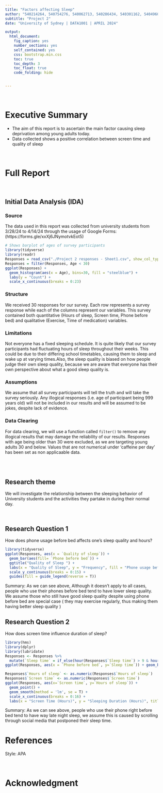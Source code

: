```yaml
---
title: "Factors affecting Sleep"
author: "540214264, 540754276, 540062713, 540286434, 540301162, 540496066"
subtitle: "Project 2"
date: "University of Sydney | DATA1001 | APRIL 2024"

output:
  html_document:
    fig_caption: yes
    number_sections: yes
    self_contained: yes
    css: bootstrap.min.css
    toc: true
    toc_depth: 3
    toc_float: true
    code_folding: hide
    

---
```


<br>

# Executive Summary

-   The aim of this report is to ascertain the main factor causing sleep deprivation among young adults today.
-   Data collected shows a positive correlation between screen time and quality of sleep 

<br>



# Full Report

<br>

## Initial Data Analysis (IDA)



### Source

The data used in this report was collected from university students from 3/28/24 to 4/14/24 through the usage of Google Forms:
<br>
(https://forms.gle/xxXj6JNymotvkEot5)

```r
# Shows barplot of ages of survey participants
library(tidyverse)
library(readr)
Responses = read_csv("./Project 2 responses - Sheet1.csv", show_col_types = FALSE)
Responses = filter(Responses, Age < 30)
ggplot(Responses) + 
  geom_histogram(aes(x = Age), bins=30, fill = "steelblue") +
  labs(y = "Count") +
  scale_x_continuous(breaks = 0:23) 

```

### Structure

We received 30 responses for our survey. Each row represents a survey response while each of the columns represent our variables. This survey contained both quantitative (Hours of sleep, Screen time, Phone before bed) and qualitative (Exercise, Time of medication) variables. 

### Limitations

Not everyone has a fixed sleeping schedule. It is quite likely that our survey participants had fluctuating hours of sleep throughout their weeks. This could be due to their differing school timetables, causing them to sleep and wake up at varying times.Also, the sleep quality is biased on how people judge their own sleep quality, because we are aware that everyone has their own perspective about what a good sleep quality is.

### Assumptions
We assume that all survey participants will tell the truth and will take the survey seriously. Any illogical responses (i.e. age of participant being 999 years old) will not be included in our results and will be assumed to be jokes, despite lack of evidence.

### Data Clearing
For data clearing, we will use a function called `filter()` to remove any illogical results that may damage the reliability of our results. Responses with age being older than 30 were excluded, as we are targeting young adults 30 and below. Values that are not numerical under 'caffeine per day' has been set as non applicaable data. 


<br>
<br>
<h2> Research theme </h2>
We will investigate the relationship between the sleeping behavior of University students and the activities they partake in during their normal day.

<br>

## Research Question 1

How does phone usage before bed affects one's sleep quality and hours?

```r
library(tidyverse)
ggplot(Responses, aes(x = `Quality of sleep`)) + 
  geom_bar(aes(fill= `Phone before bed`)) +
  ggtitle("Quality of Sleep ") +
  labs(x = "Quality of Sleep", y = "Frequency", fill = "Phone usage before bed") +
  scale_y_continuous(breaks = 0:15) +
  guides(fill = guide_legend(reverse = T))
```


Summary: As we can see above, Although it doesn't apply to all cases, people who use their phones before bed tend to have lower sleep quality. We assume those who still have good sleep quality despite using phone before bed are special case ( they may exercise regularly, thus making them having better sleep quality )

## Research Question 2

How does screen time influence duration of sleep?

```r
library(hms)
library(dplyr)
library(lubridate)
Responses <- Responses %>%
  mutate(`Sleep time` = if_else(hour(Responses$`Sleep time`) > 9 & hour(Responses$`Sleep time`) < 12, Responses$`Sleep time` + as_hms(12:00:00), Responses$`Sleep time`))
ggplot(Responses, aes(x = `Phone before bed`, y=`Sleep time`)) + geom_boxplot()
```

```r
Responses$`Hours of sleep` <- as.numeric(Responses$`Hours of sleep`)
Responses$`Screen time` <- as.numeric(Responses$`Screen time`)
ggplot(Responses, aes(x=`Screen time`, y=`Hours of sleep`)) +
  geom_point() + 
  geom_smooth(method = 'lm', se = T) +
  scale_x_continuous(breaks = 0:16) + 
  labs(x = "Screen Time (Hours)", y = "Sleeping Duration (Hours)", title = "Scatter plot of Sleeping Duration against Screen Time")
```

Summary: As we can see above, people who use their phone right before bed tend to have way late night sleep, we assume this is caused by scrolling through social media that postponed their sleep time.

# References

Style: APA

<br>

# Acknowledgment
